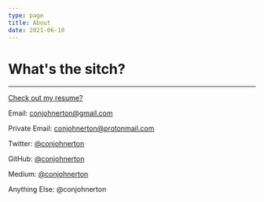 ```yaml
---
type: page
title: About
date: 2021-06-10
---
```


# What's the sitch?


<Projects />



---

<div>
  <a href="/resume.pdf" target="_blank">Check out my resume?</a>

  Email: conjohnerton@gmail.com

  Private Email: conjohnerton@protonmail.com

  Twitter: [@conjohnerton](https://twitter.com/conjohnerton)

  GitHub: [@conjohnerton](https://github.com/conjohnerton)

  Medium: [@conjohnerton](https://medium.com/@conjohnerton)

  Anything Else: @conjohnerton
</div>

